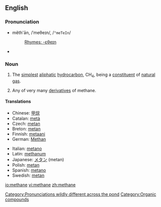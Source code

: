 ==English==

{{wikipedia}}
===Pronunciation===
*mĕth'ān, /ˈmeθeɪn/, /<tt>"meTeIn</tt>/
*:[[Rhymes:English:-ɛθeɪn|Rhymes: -ɛθeɪn]]
{{rfap|US}}
* {{audio|en-uk-methane.ogg|Audio (UK)}}
[[Category:Pronunciations wildly different across the pond]]

===Noun===
{{en-noun|s|-}}
#{{italbrac|chemistry|uncountable}} The [[simplest]] [[aliphatic]] [[hydrocarbon]], CH<sub>4</sub>, being a [[constituent]] of [[natural gas]].
#{{italbrac|chemistry|countable}} Any of very many [[derivative]]s of methane.

====Translations====
{{top}}
*Chinese: [[甲烷]]
*Catalan: [[metà]] {{m}}
*Czech: [[metan]] {{m}}
*Breton: [[metan]] {{m}}
*Finnish: [[metaani]]
*German: [[Methan]] {{n}}
{{mid}}
*Italian: [[metano]]
*Latin: [[methanum]]
*Japanese: [[メタン]] (metan)
*Polish: [[metan]] {{m}}
*Spanish: [[metano]] {{m}}
*Swedish: [[metan]] {{n}}
{{bottom}}

[[Category:Organic compounds]]

[[io:methane]]
[[vi:methane]]
[[zh:methane]]